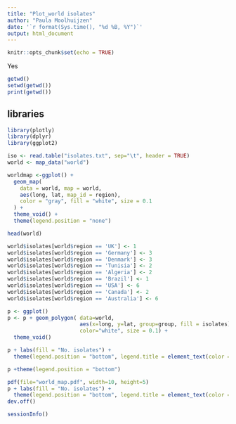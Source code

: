 ```yaml
---
title: "Plot_world isolates"
author: "Paula Moolhuijzen"
date: '`r format(Sys.time(), "%d %B, %Y")`'
output: html_document
---
```


```r
knitr::opts_chunk$set(echo = TRUE)
```

Yes
```r
getwd()
setwd(getwd())
print(getwd())
```

## libraries

```r
library(plotly)
library(dplyr)
library(ggplot2)
```


```r
iso <- read.table("isolates.txt", sep="\t", header = TRUE)
world <- map_data("world")

worldmap <-ggplot() +
  geom_map(
    data = world, map = world,
    aes(long, lat, map_id = region),
    color = "gray", fill = "white", size = 0.1
  ) +
  theme_void() +
  theme(legend.position = "none")

head(world)

```

```r
world$isolates[world$region == 'UK'] <- 1
world$isolates[world$region == 'Germany'] <- 3
world$isolates[world$region == 'Denmark'] <- 3
world$isolates[world$region == 'Tunisia'] <- 2
world$isolates[world$region == 'Algeria'] <- 2
world$isolates[world$region == 'Brazil'] <- 1
world$isolates[world$region == 'USA'] <- 6
world$isolates[world$region == 'Canada'] <- 2
world$isolates[world$region == 'Australia'] <- 6
```


```r
p <- ggplot()
p <- p + geom_polygon( data=world, 
                       aes(x=long, y=lat, group=group, fill = isolates),
                       color="white", size = 0.1) +
  theme_void() 

p + labs(fill = "No. isolates") +
  theme(legend.position = "bottom", legend.title = element_text(color = "black", size = 12))

p +theme(legend.position = "bottom")

```

```r
pdf(file="world_map.pdf", width=10, height=5) 
p + labs(fill = "No. isolates") +
  theme(legend.position = "bottom", legend.title = element_text(color = "black", size = 12))
dev.off()
```



```r
sessionInfo()
```


